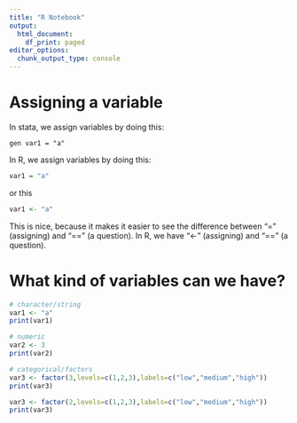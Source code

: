 ```yaml
---
title: "R Notebook"
output:
  html_document:
    df_print: paged
editor_options: 
  chunk_output_type: console
---
```


# Assigning a variable

In stata, we assign variables by doing this:

```
gen var1 = "a"
```

In R, we assign variables by doing this:

```r
var1 = "a"
```

or this

```r
var1 <- "a"
```

This is nice, because it makes it easier to see the difference between "=" (assigning) and "==" (a question). In R, we have "<-" (assigning) and "==" (a question).

# What kind of variables can we have?

```r
# character/string
var1 <- "a"
print(var1)

# numeric
var2 <- 3
print(var2)

# categorical/factors
var3 <- factor(3,levels=c(1,2,3),labels=c("low","medium","high"))
print(var3)

var3 <- factor(2,levels=c(1,2,3),labels=c("low","medium","high"))
print(var3)
```
